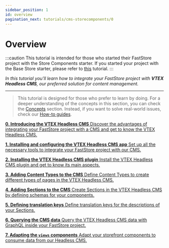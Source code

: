```yaml
---
sidebar_position: 1
id: overview
pagination_next: tutorials/cms-storecomponents/0
---
```




# Overview

:::caution
This tutorial is intended for those who started their FastStore project with the Store Components starter. If you started your project with the Base Store starter, please refer to [this](/tutorials/cms-overview) tutorial.
:::

*In this tutorial you'll learn how to integrate your FastStore project with **VTEX Headless CMS**, our preferred solution for content management.*

---

> This tutorial is designed for those who prefer to learn by doing. For a deeper understanding of the concepts in this section, you can check the [Concepts](/conceptual-guides) section. Instead, if you want to solve real-world issues, check our [How-to guides](/how-to-guides). 

<CardGrid>

[ **0. Introducing the VTEX Headless CMS** Discover the advantages of integrating your FastStore project with a CMS and get to know the VTEX Headless CMS.](./0)

[ **1. Installing and configuring the VTEX Headless CMS app** Set up all the necessary tools to integrate your FastStore project with our CMS.](./1)

[**2. Installing the VTEX Headless CMS plugin** Install the VTEX Headless CMS plugin and get to know its main aspects.](./2)

[**3. Adding Content Types to the CMS** Define Content Types to create different types of pages in the VTEX Headless CMS.](./3)

[**4. Adding Sections to the CMS** Create Sections in the VTEX Headless CMS by defining schemas for your components.](./4)

[**5. Defining translation keys** Define translation keys for the descriptions of your Sections.](./5)

[**6. Querying the CMS data** Query the VTEX Headless CMS data with GraphQL inside your FastStore project.](./6)

[**7. Adapting the `views` components** Adapt your storefront components to consume data from our Headless CMS.](./7)

</CardGrid>